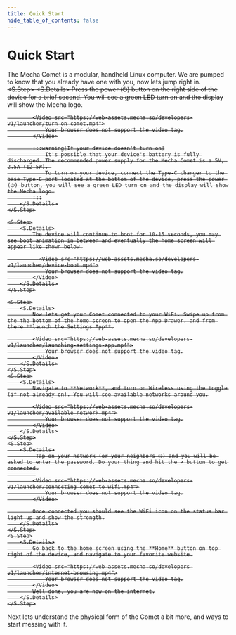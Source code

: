 ```yaml
---
title: Quick Start
hide_table_of_contents: false
---
```



# Quick Start

The Mecha Comet is a modular, handheld Linux computer. We are pumped to know that you already have one with you, now lets jump right in.
<S>
    <S.Step>
        <S.Details>
            Press the power (⏻) button on the right side of the device for a brief second. You will see a green LED turn on and the display will show the Mecha logo.

            <Video src="https://web-assets.mecha.so/developers-v1/launcher/turn-on-comet.mp4">
                Your browser does not support the video tag.
            </Video>

            :::warning[If your device doesn't turn on]
                It's possible that your device's battery is fully discharged. The recommended power supply for the Mecha Comet is a 5V, 2.5A (12.5W). 
                To turn on your device, connect the Type-C charger to the base Type-C port located at the bottom of the device, press the power (⏻) button, you will see a green LED turn on and the display will show the Mecha logo.
            :::
        </S.Details>
    </S.Step>

    <S.Step>
        <S.Details>
            The device will continue to boot for 10-15 seconds, you may see boot animation in between and eventually the home screen will appear like shown below.

              <Video src="https://web-assets.mecha.so/developers-v1/launcher/device-boot.mp4">
                Your browser does not support the video tag.
            </Video>
        </S.Details>
    </S.Step>

    <S.Step>
        <S.Details>
            Now lets get your Comet connected to your WiFi. Swipe up from the the bottom of the home screen to open the App Drawer, and from there **launch the Settings App**.

            <Video src="https://web-assets.mecha.so/developers-v1/launcher/launching-settings-app.mp4">
                Your browser does not support the video tag.
            </Video>
        </S.Details>
    </S.Step>
    <S.Step>
        <S.Details>
            Navigate to **Network**, and turn on Wireless using the toggle (if not already on). You will see available networks around you.

            <Video src="https://web-assets.mecha.so/developers-v1/launcher/available-network.mp4">
                Your browser does not support the video tag.
            </Video>
        </S.Details>
    </S.Step>
    <S.Step>
        <S.Details>
             Tap on your network (or your neighbors 🤐) and you will be asked to enter the password. Do your thing and hit the ✔️ button to get connected.
             
            <Video src="https://web-assets.mecha.so/developers-v1/launcher/connecting-comet-to-wifi.mp4">
                Your browser does not support the video tag.
            </Video>

            Once connected you should see the WiFi icon on the status bar light up and show the strength.
        </S.Details>
    </S.Step>
    <S.Step>
        <S.Details>
            Go back to the home screen using the **Home** button on top right of the device, and navigate to your favorite website.

            <Video src="https://web-assets.mecha.so/developers-v1/launcher/internet-browsing.mp4">
                Your browser does not support the video tag.
            </Video>
            Well done, you are now on the internet.
        </S.Details>
    </S.Step>
</S>

Next lets understand the physical form of the Comet a bit more, and ways to start messing with it.

